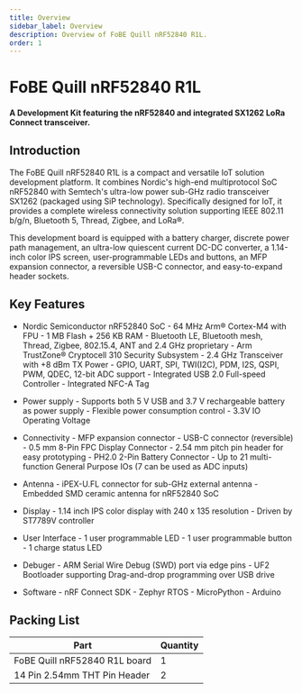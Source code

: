 ```yaml
---
title: Overview
sidebar_label: Overview
description: Overview of FoBE Quill nRF52840 R1L.
order: 1
---
```


# FoBE Quill nRF52840 R1L

#### A Development Kit featuring the nRF52840 and integrated SX1262 LoRa Connect transceiver.

## Introduction

The FoBE Quill nRF52840 R1L is a compact and versatile IoT solution development platform. It combines Nordic's high-end multiprotocol SoC nRF52840 with Semtech's ultra-low power sub-GHz radio transceiver SX1262 (packaged using SiP technology). Specifically designed for IoT, it provides a complete wireless connectivity solution supporting IEEE 802.11 b/g/n, Bluetooth 5, Thread, Zigbee, and LoRa®.

This development board is equipped with a battery charger, discrete power path management, an ultra-low quiescent current DC-DC converter, a 1.14-inch color IPS screen, user-programmable LEDs and buttons, an MFP expansion connector, a reversible USB-C connector, and easy-to-expand header sockets.

## Key Features

* Nordic Semiconductor nRF52840 SoC
        - 64 MHz Arm® Cortex-M4 with FPU
        - 1 MB Flash + 256 KB RAM
        - Bluetooth LE, Bluetooth mesh, Thread, Zigbee, 802.15.4, ANT and 2.4 GHz proprietary
        - Arm TrustZone® Cryptocell 310 Security Subsystem
        - 2.4 GHz Transceiver with +8 dBm TX Power
        - GPIO, UART, SPI, TWI(I2C), PDM, I2S, QSPI, PWM, QDEC, 12-bit ADC support
        - Integrated USB 2.0 Full-speed Controller
        - Integrated NFC-A Tag

* Power supply
        - Supports both 5 V USB and 3.7 V rechargeable battery as power supply
        - Flexible power consumption control
        - 3.3V IO Operating Voltage

* Connectivity
        - MFP expansion connector
        - USB-C connector (reversible)
        - 0.5 mm 8-Pin FPC Display Connector
        - 2.54 mm pitch pin header for easy prototyping
        - PH2.0 2-Pin Battery Connector
        - Up to 21 multi-function General Purpose IOs (7 can be used as ADC inputs)

* Antenna
        - iPEX-U.FL connector for sub-GHz external antenna
        - Embedded SMD ceramic antenna for nRF52840 SoC

* Display
        - 1.14 inch IPS color display with 240 x 135 resolution
        - Driven by ST7789V controller

* User Interface
        - 1 user programmable LED
        - 1 user programmable button
        - 1 charge status LED

* Debuger
        - ARM Serial Wire Debug (SWD) port via edge pins
        - UF2 Bootloader supporting Drag-and-drop programming over USB drive

* Software
        - nRF Connect SDK
        - Zephyr RTOS
        - MicroPython
        - Arduino

## Packing List

|Part                           |Quantity |
|-------------------------------|---------|
|FoBE Quill nRF52840 R1L board  |1        |
|14 Pin 2.54mm THT Pin Header   |2        |
